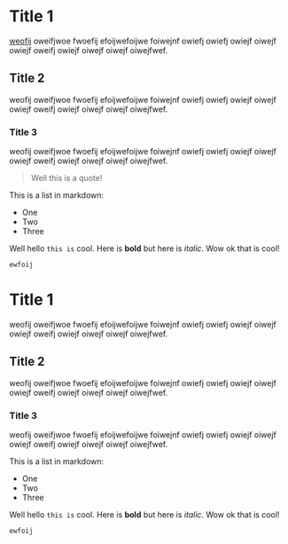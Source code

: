 
# Title 1

[weofij](/pricing) oweifjwoe fwoefij efoijwefoijwe foiwejnf owiefj owiefj owiejf oiwejf owiejf oweifj owiejf oiwejf oiwejf oiwejfwef.

## Title 2

weofij oweifjwoe fwoefij efoijwefoijwe foiwejnf owiefj owiefj owiejf oiwejf owiejf oweifj owiejf oiwejf oiwejf oiwejfwef.

### Title 3

weofij oweifjwoe fwoefij efoijwefoijwe foiwejnf owiefj owiefj owiejf oiwejf owiejf oweifj owiejf oiwejf oiwejf oiwejfwef.

> Well this is a quote!

This is a list in markdown:

- One
- Two
- Three

Well hello `this is` cool. Here is **bold** but here is _italic_. Wow ok that is cool!

```
ewfoij
```

# Title 1

weofij oweifjwoe fwoefij efoijwefoijwe foiwejnf owiefj owiefj owiejf oiwejf owiejf oweifj owiejf oiwejf oiwejf oiwejfwef.

## Title 2

weofij oweifjwoe fwoefij efoijwefoijwe foiwejnf owiefj owiefj owiejf oiwejf owiejf oweifj owiejf oiwejf oiwejf oiwejfwef.

### Title 3

weofij oweifjwoe fwoefij efoijwefoijwe foiwejnf owiefj owiefj owiejf oiwejf owiejf oweifj owiejf oiwejf oiwejf oiwejfwef.

This is a list in markdown:

- One
- Two
- Three

Well hello `this is` cool. Here is **bold** but here is _italic_. Wow ok that is cool!

```
ewfoij
```

